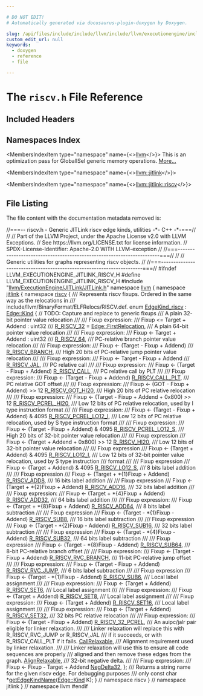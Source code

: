 ```yaml
---

# DO NOT EDIT!
# Automatically generated via docusaurus-plugin-doxygen by Doxygen.

slug: /api/files/include/include/llvm/include/llvm/executionengine/include/llvm/executionengine/jitlink/riscv-h
custom_edit_url: null
keywords:
  - doxygen
  - reference
  - file

---
```





# The `riscv.h` File Reference

<DoxygenPage pluginConfig={pluginConfig}>



## Included Headers

<IncludesList>
<IncludesListItem
  filePath="llvm/ExecutionEngine/JITLink/JITLink.h"
  permalink="/docs/api/files/include/include/llvm/include/llvm/executionengine/include/llvm/executionengine/jitlink/jitlink-h"
  isLocal="true" />
</IncludesList>

## Namespaces Index

<MembersIndex>

<MembersIndexItem
  type="namespace"
  name={<><a href="/docs/api/namespaces/llvm">llvm</a></>}>
This is an optimization pass for GlobalISel generic memory operations. <a href="/docs/api/namespaces/llvm/#details">More...</a>
</MembersIndexItem>

<MembersIndexItem
  type="namespace"
  name={<><a href="/docs/api/namespaces/llvm/jitlink">llvm::jitlink</a></>}>
</MembersIndexItem>

<MembersIndexItem
  type="namespace"
  name={<><a href="/docs/api/namespaces/llvm/jitlink/riscv">llvm::jitlink::riscv</a></>}>
</MembersIndexItem>

</MembersIndex>


## File Listing

The file content with the documentation metadata removed is:

<ProgramListing>

<Link id="l00001" /><CodeLine lineNumber="1"><span class="doxyHighlightComment">//===--  riscv.h  - Generic JITLink riscv edge kinds, utilities -&#42;- C++ -&#42;-===//</span></CodeLine>
<Link id="l00002" /><CodeLine lineNumber="2"><span class="doxyHighlightComment">//</span></CodeLine>
<Link id="l00003" /><CodeLine lineNumber="3"><span class="doxyHighlightComment">// Part of the LLVM Project, under the Apache License v2.0 with LLVM Exceptions.</span></CodeLine>
<Link id="l00004" /><CodeLine lineNumber="4"><span class="doxyHighlightComment">// See https://llvm.org/LICENSE.txt for license information.</span></CodeLine>
<Link id="l00005" /><CodeLine lineNumber="5"><span class="doxyHighlightComment">// SPDX-License-Identifier: Apache-2.0 WITH LLVM-exception</span></CodeLine>
<Link id="l00006" /><CodeLine lineNumber="6"><span class="doxyHighlightComment">//</span></CodeLine>
<Link id="l00007" /><CodeLine lineNumber="7"><span class="doxyHighlightComment">//===----------------------------------------------------------------------===//</span></CodeLine>
<Link id="l00008" /><CodeLine lineNumber="8"><span class="doxyHighlightComment">//</span></CodeLine>
<Link id="l00009" /><CodeLine lineNumber="9"><span class="doxyHighlightComment">// Generic utilities for graphs representing riscv objects.</span></CodeLine>
<Link id="l00010" /><CodeLine lineNumber="10"><span class="doxyHighlightComment">//</span></CodeLine>
<Link id="l00011" /><CodeLine lineNumber="11"><span class="doxyHighlightComment">//===----------------------------------------------------------------------===//</span></CodeLine>
<Link id="l00012" /><CodeLine lineNumber="12"></CodeLine>
<Link id="l00013" /><CodeLine lineNumber="13"><span class="doxyHighlightPreprocessor">#ifndef LLVM&#95;EXECUTIONENGINE&#95;JITLINK&#95;RISCV&#95;H</span></CodeLine>
<Link id="l00014" /><CodeLine lineNumber="14"><span class="doxyHighlightPreprocessor">#define LLVM&#95;EXECUTIONENGINE&#95;JITLINK&#95;RISCV&#95;H</span></CodeLine>
<Link id="l00015" /><CodeLine lineNumber="15"></CodeLine>
<Link id="l00016" /><CodeLine lineNumber="16"><span class="doxyHighlightPreprocessor">#include &quot;<a href="/docs/api/files/include/include/llvm/include/llvm/executionengine/include/llvm/executionengine/jitlink/jitlink-h">llvm/ExecutionEngine/JITLink/JITLink.h</a>&quot;</span></CodeLine>
<Link id="l00017" /><CodeLine lineNumber="17"></CodeLine>
<Link id="l00018" /><CodeLine lineNumber="18"><span class="doxyHighlightKeyword">namespace </span><span class="doxyHighlight"><a href="/docs/api/namespaces/llvm">llvm</a> &#123;</span></CodeLine>
<Link id="l00019" /><CodeLine lineNumber="19"><span class="doxyHighlightKeyword">namespace </span><span class="doxyHighlight"><a href="/docs/api/namespaces/llvm/jitlink">jitlink</a> &#123;</span></CodeLine>
<Link id="l00020" /><CodeLine lineNumber="20" lineLink="/docs/api/namespaces/llvm/jitlink/riscv"><span class="doxyHighlightKeyword">namespace </span><span class="doxyHighlight"><a href="/docs/api/namespaces/llvm/jitlink/riscv">riscv</a> &#123;</span></CodeLine>
<Link id="l00021" /><CodeLine lineNumber="21"></CodeLine>
<Link id="l00022" /><CodeLine lineNumber="22"><span class="doxyHighlightComment">/// Represents riscv fixups. Ordered in the same way as the relocations in</span></CodeLine>
<Link id="l00023" /><CodeLine lineNumber="23"><span class="doxyHighlightComment">/// include/llvm/BinaryFormat/ELFRelocs/RISCV.def.</span></CodeLine>
<Link id="l00024" /><CodeLine lineNumber="24" lineLink="/docs/api/namespaces/llvm/jitlink/riscv/#a7e8800193a803fbffb29c072afe09ab7"><span class="doxyHighlightKeyword">enum</span><span class="doxyHighlight"> <a href="/docs/api/namespaces/llvm/jitlink/riscv/#a7e8800193a803fbffb29c072afe09ab7">EdgeKind&#95;riscv</a> : <a href="/docs/api/classes/llvm/jitlink/edge/#af18145da213e6c4033b368d657e80baa">Edge::Kind</a> &#123;</span></CodeLine>
<Link id="l00025" /><CodeLine lineNumber="25"></CodeLine>
<Link id="l00026" /><CodeLine lineNumber="26"><span class="doxyHighlight">  </span><span class="doxyHighlightComment">// TODO: Capture and replace to generic fixups</span></CodeLine>
<Link id="l00027" /><CodeLine lineNumber="27"><span class="doxyHighlightComment">  /// A plain 32-bit pointer value relocation</span></CodeLine>
<Link id="l00028" /><CodeLine lineNumber="28"><span class="doxyHighlightComment">  ///</span></CodeLine>
<Link id="l00029" /><CodeLine lineNumber="29"><span class="doxyHighlightComment">  /// Fixup expression:</span></CodeLine>
<Link id="l00030" /><CodeLine lineNumber="30"><span class="doxyHighlightComment">  ///   Fixup &lt;= Target + Addend : uint32</span></CodeLine>
<Link id="l00031" /><CodeLine lineNumber="31"><span class="doxyHighlightComment">  ///</span></CodeLine>
<Link id="l00032" /><CodeLine lineNumber="32" lineLink="/docs/api/namespaces/llvm/jitlink/riscv/#a7e8800193a803fbffb29c072afe09ab7a8ecf251fe8eb3fd8d3f4b136feaaec06"><span class="doxyHighlight">  <a href="/docs/api/namespaces/llvm/jitlink/riscv/#a7e8800193a803fbffb29c072afe09ab7a8ecf251fe8eb3fd8d3f4b136feaaec06">R&#95;RISCV&#95;32</a> = <a href="/docs/api/classes/llvm/jitlink/edge/#aa21629cef4aed37ffc47ef8681c46a99a7dba74c98b54c6fcbed345c3f4adea4a">Edge::FirstRelocation</a>,</span></CodeLine>
<Link id="l00033" /><CodeLine lineNumber="33"></CodeLine>
<Link id="l00034" /><CodeLine lineNumber="34"><span class="doxyHighlightComment">  /// A plain 64-bit pointer value relocation</span></CodeLine>
<Link id="l00035" /><CodeLine lineNumber="35"><span class="doxyHighlightComment">  ///</span></CodeLine>
<Link id="l00036" /><CodeLine lineNumber="36"><span class="doxyHighlightComment">  /// Fixup expression:</span></CodeLine>
<Link id="l00037" /><CodeLine lineNumber="37"><span class="doxyHighlightComment">  ///   Fixup &lt;- Target + Addend : uint32</span></CodeLine>
<Link id="l00038" /><CodeLine lineNumber="38"><span class="doxyHighlightComment">  ///</span></CodeLine>
<Link id="l00039" /><CodeLine lineNumber="39" lineLink="/docs/api/namespaces/llvm/jitlink/riscv/#a7e8800193a803fbffb29c072afe09ab7a9a66674bae2c0fac22e4070ab792b196"><span class="doxyHighlight">  <a href="/docs/api/namespaces/llvm/jitlink/riscv/#a7e8800193a803fbffb29c072afe09ab7a9a66674bae2c0fac22e4070ab792b196">R&#95;RISCV&#95;64</a>,</span></CodeLine>
<Link id="l00040" /><CodeLine lineNumber="40"></CodeLine>
<Link id="l00041" /><CodeLine lineNumber="41"><span class="doxyHighlightComment">  /// PC-relative branch pointer value relocation</span></CodeLine>
<Link id="l00042" /><CodeLine lineNumber="42"><span class="doxyHighlightComment">  ///</span></CodeLine>
<Link id="l00043" /><CodeLine lineNumber="43"><span class="doxyHighlightComment">  /// Fixup expression:</span></CodeLine>
<Link id="l00044" /><CodeLine lineNumber="44"><span class="doxyHighlightComment">  ///   Fixup &lt;- (Target - Fixup + Addend)</span></CodeLine>
<Link id="l00045" /><CodeLine lineNumber="45"><span class="doxyHighlightComment">  ///</span></CodeLine>
<Link id="l00046" /><CodeLine lineNumber="46" lineLink="/docs/api/namespaces/llvm/jitlink/riscv/#a7e8800193a803fbffb29c072afe09ab7a7a6ff665010dd91d3422ab48c0737d11"><span class="doxyHighlight">  <a href="/docs/api/namespaces/llvm/jitlink/riscv/#a7e8800193a803fbffb29c072afe09ab7a7a6ff665010dd91d3422ab48c0737d11">R&#95;RISCV&#95;BRANCH</a>,</span></CodeLine>
<Link id="l00047" /><CodeLine lineNumber="47"></CodeLine>
<Link id="l00048" /><CodeLine lineNumber="48"><span class="doxyHighlightComment">  /// High 20 bits of PC-relative jump pointer value relocation</span></CodeLine>
<Link id="l00049" /><CodeLine lineNumber="49"><span class="doxyHighlightComment">  ///</span></CodeLine>
<Link id="l00050" /><CodeLine lineNumber="50"><span class="doxyHighlightComment">  /// Fixup expression:</span></CodeLine>
<Link id="l00051" /><CodeLine lineNumber="51"><span class="doxyHighlightComment">  ///   Fixup &lt;- Target - Fixup + Addend</span></CodeLine>
<Link id="l00052" /><CodeLine lineNumber="52"><span class="doxyHighlightComment">  ///</span></CodeLine>
<Link id="l00053" /><CodeLine lineNumber="53" lineLink="/docs/api/namespaces/llvm/jitlink/riscv/#a7e8800193a803fbffb29c072afe09ab7a170b240f17feb4d34b711ece12392547"><span class="doxyHighlight">  <a href="/docs/api/namespaces/llvm/jitlink/riscv/#a7e8800193a803fbffb29c072afe09ab7a170b240f17feb4d34b711ece12392547">R&#95;RISCV&#95;JAL</a>,</span></CodeLine>
<Link id="l00054" /><CodeLine lineNumber="54"></CodeLine>
<Link id="l00055" /><CodeLine lineNumber="55"><span class="doxyHighlightComment">  /// PC relative call</span></CodeLine>
<Link id="l00056" /><CodeLine lineNumber="56"><span class="doxyHighlightComment">  ///</span></CodeLine>
<Link id="l00057" /><CodeLine lineNumber="57"><span class="doxyHighlightComment">  /// Fixup expression:</span></CodeLine>
<Link id="l00058" /><CodeLine lineNumber="58"><span class="doxyHighlightComment">  ///   Fixup &lt;- (Target - Fixup + Addend)</span></CodeLine>
<Link id="l00059" /><CodeLine lineNumber="59" lineLink="/docs/api/namespaces/llvm/jitlink/riscv/#a7e8800193a803fbffb29c072afe09ab7a6bb3584479526a49e01e8c909072a467"><span class="doxyHighlight">  <a href="/docs/api/namespaces/llvm/jitlink/riscv/#a7e8800193a803fbffb29c072afe09ab7a6bb3584479526a49e01e8c909072a467">R&#95;RISCV&#95;CALL</a>,</span></CodeLine>
<Link id="l00060" /><CodeLine lineNumber="60"></CodeLine>
<Link id="l00061" /><CodeLine lineNumber="61"><span class="doxyHighlightComment">  /// PC relative call by PLT</span></CodeLine>
<Link id="l00062" /><CodeLine lineNumber="62"><span class="doxyHighlightComment">  ///</span></CodeLine>
<Link id="l00063" /><CodeLine lineNumber="63"><span class="doxyHighlightComment">  /// Fixup expression:</span></CodeLine>
<Link id="l00064" /><CodeLine lineNumber="64"><span class="doxyHighlightComment">  ///   Fixup &lt;- (Target - Fixup + Addend)</span></CodeLine>
<Link id="l00065" /><CodeLine lineNumber="65" lineLink="/docs/api/namespaces/llvm/jitlink/riscv/#a7e8800193a803fbffb29c072afe09ab7a5e9772200453ea0af2a6e0e4016704a1"><span class="doxyHighlight">  <a href="/docs/api/namespaces/llvm/jitlink/riscv/#a7e8800193a803fbffb29c072afe09ab7a5e9772200453ea0af2a6e0e4016704a1">R&#95;RISCV&#95;CALL&#95;PLT</a>,</span></CodeLine>
<Link id="l00066" /><CodeLine lineNumber="66"></CodeLine>
<Link id="l00067" /><CodeLine lineNumber="67"><span class="doxyHighlightComment">  /// PC relative GOT offset</span></CodeLine>
<Link id="l00068" /><CodeLine lineNumber="68"><span class="doxyHighlightComment">  ///</span></CodeLine>
<Link id="l00069" /><CodeLine lineNumber="69"><span class="doxyHighlightComment">  /// Fixup expression:</span></CodeLine>
<Link id="l00070" /><CodeLine lineNumber="70"><span class="doxyHighlightComment">  ///   Fixup &lt;- (GOT - Fixup + Addend) &gt;&gt; 12</span></CodeLine>
<Link id="l00071" /><CodeLine lineNumber="71" lineLink="/docs/api/namespaces/llvm/jitlink/riscv/#a7e8800193a803fbffb29c072afe09ab7af72744cd81f5b758df3c36303fc06a82"><span class="doxyHighlight">  <a href="/docs/api/namespaces/llvm/jitlink/riscv/#a7e8800193a803fbffb29c072afe09ab7af72744cd81f5b758df3c36303fc06a82">R&#95;RISCV&#95;GOT&#95;HI20</a>,</span></CodeLine>
<Link id="l00072" /><CodeLine lineNumber="72"></CodeLine>
<Link id="l00073" /><CodeLine lineNumber="73"><span class="doxyHighlightComment">  /// High 20 bits of PC relative relocation</span></CodeLine>
<Link id="l00074" /><CodeLine lineNumber="74"><span class="doxyHighlightComment">  ///</span></CodeLine>
<Link id="l00075" /><CodeLine lineNumber="75"><span class="doxyHighlightComment">  /// Fixup expression:</span></CodeLine>
<Link id="l00076" /><CodeLine lineNumber="76"><span class="doxyHighlightComment">  ///   Fixup &lt;- (Target - Fixup + Addend + 0x800) &gt;&gt; 12</span></CodeLine>
<Link id="l00077" /><CodeLine lineNumber="77" lineLink="/docs/api/namespaces/llvm/jitlink/riscv/#a7e8800193a803fbffb29c072afe09ab7ada157a5fb3fa171970dcda67ba91e95c"><span class="doxyHighlight">  <a href="/docs/api/namespaces/llvm/jitlink/riscv/#a7e8800193a803fbffb29c072afe09ab7ada157a5fb3fa171970dcda67ba91e95c">R&#95;RISCV&#95;PCREL&#95;HI20</a>,</span></CodeLine>
<Link id="l00078" /><CodeLine lineNumber="78"></CodeLine>
<Link id="l00079" /><CodeLine lineNumber="79"><span class="doxyHighlightComment">  /// Low 12 bits of PC relative relocation, used by I type instruction format</span></CodeLine>
<Link id="l00080" /><CodeLine lineNumber="80"><span class="doxyHighlightComment">  ///</span></CodeLine>
<Link id="l00081" /><CodeLine lineNumber="81"><span class="doxyHighlightComment">  /// Fixup expression:</span></CodeLine>
<Link id="l00082" /><CodeLine lineNumber="82"><span class="doxyHighlightComment">  ///   Fixup &lt;- (Target - Fixup + Addend) &amp; 4095</span></CodeLine>
<Link id="l00083" /><CodeLine lineNumber="83" lineLink="/docs/api/namespaces/llvm/jitlink/riscv/#a7e8800193a803fbffb29c072afe09ab7a38126555db343f59eee39db2cd6595a5"><span class="doxyHighlight">  <a href="/docs/api/namespaces/llvm/jitlink/riscv/#a7e8800193a803fbffb29c072afe09ab7a38126555db343f59eee39db2cd6595a5">R&#95;RISCV&#95;PCREL&#95;LO12&#95;I</a>,</span></CodeLine>
<Link id="l00084" /><CodeLine lineNumber="84"></CodeLine>
<Link id="l00085" /><CodeLine lineNumber="85"><span class="doxyHighlightComment">  /// Low 12 bits of PC relative relocation, used by S type instruction format</span></CodeLine>
<Link id="l00086" /><CodeLine lineNumber="86"><span class="doxyHighlightComment">  ///</span></CodeLine>
<Link id="l00087" /><CodeLine lineNumber="87"><span class="doxyHighlightComment">  /// Fixup expression:</span></CodeLine>
<Link id="l00088" /><CodeLine lineNumber="88"><span class="doxyHighlightComment">  ///   Fixup &lt;- (Target - Fixup + Addend) &amp; 4095</span></CodeLine>
<Link id="l00089" /><CodeLine lineNumber="89" lineLink="/docs/api/namespaces/llvm/jitlink/riscv/#a7e8800193a803fbffb29c072afe09ab7a7e0a456eee867e2ffbc939a961b805a1"><span class="doxyHighlight">  <a href="/docs/api/namespaces/llvm/jitlink/riscv/#a7e8800193a803fbffb29c072afe09ab7a7e0a456eee867e2ffbc939a961b805a1">R&#95;RISCV&#95;PCREL&#95;LO12&#95;S</a>,</span></CodeLine>
<Link id="l00090" /><CodeLine lineNumber="90"></CodeLine>
<Link id="l00091" /><CodeLine lineNumber="91"><span class="doxyHighlightComment">  /// High 20 bits of 32-bit pointer value relocation</span></CodeLine>
<Link id="l00092" /><CodeLine lineNumber="92"><span class="doxyHighlightComment">  ///</span></CodeLine>
<Link id="l00093" /><CodeLine lineNumber="93"><span class="doxyHighlightComment">  /// Fixup expression</span></CodeLine>
<Link id="l00094" /><CodeLine lineNumber="94"><span class="doxyHighlightComment">  ///   Fixup &lt;- (Target + Addend + 0x800) &gt;&gt; 12</span></CodeLine>
<Link id="l00095" /><CodeLine lineNumber="95" lineLink="/docs/api/namespaces/llvm/jitlink/riscv/#a7e8800193a803fbffb29c072afe09ab7a3808228fc1838c5d6b724b9e3b139ae6"><span class="doxyHighlight">  <a href="/docs/api/namespaces/llvm/jitlink/riscv/#a7e8800193a803fbffb29c072afe09ab7a3808228fc1838c5d6b724b9e3b139ae6">R&#95;RISCV&#95;HI20</a>,</span></CodeLine>
<Link id="l00096" /><CodeLine lineNumber="96"></CodeLine>
<Link id="l00097" /><CodeLine lineNumber="97"><span class="doxyHighlightComment">  /// Low 12 bits of 32-bit pointer value relocation</span></CodeLine>
<Link id="l00098" /><CodeLine lineNumber="98"><span class="doxyHighlightComment">  ///</span></CodeLine>
<Link id="l00099" /><CodeLine lineNumber="99"><span class="doxyHighlightComment">  /// Fixup expression</span></CodeLine>
<Link id="l00100" /><CodeLine lineNumber="100"><span class="doxyHighlightComment">  ///   Fixup &lt;- (Target + Addend) &amp; 4095</span></CodeLine>
<Link id="l00101" /><CodeLine lineNumber="101" lineLink="/docs/api/namespaces/llvm/jitlink/riscv/#a7e8800193a803fbffb29c072afe09ab7aa631dcbbb336c262014bc097e8f66434"><span class="doxyHighlight">  <a href="/docs/api/namespaces/llvm/jitlink/riscv/#a7e8800193a803fbffb29c072afe09ab7aa631dcbbb336c262014bc097e8f66434">R&#95;RISCV&#95;LO12&#95;I</a>,</span></CodeLine>
<Link id="l00102" /><CodeLine lineNumber="102"></CodeLine>
<Link id="l00103" /><CodeLine lineNumber="103"><span class="doxyHighlightComment">  /// Low 12 bits of 32-bit pointer value relocation, used by S type instruction</span></CodeLine>
<Link id="l00104" /><CodeLine lineNumber="104"><span class="doxyHighlightComment">  /// format</span></CodeLine>
<Link id="l00105" /><CodeLine lineNumber="105"><span class="doxyHighlightComment">  ///</span></CodeLine>
<Link id="l00106" /><CodeLine lineNumber="106"><span class="doxyHighlightComment">  /// Fixup expression</span></CodeLine>
<Link id="l00107" /><CodeLine lineNumber="107"><span class="doxyHighlightComment">  ///   Fixup &lt;- (Target + Addend) &amp; 4095</span></CodeLine>
<Link id="l00108" /><CodeLine lineNumber="108" lineLink="/docs/api/namespaces/llvm/jitlink/riscv/#a7e8800193a803fbffb29c072afe09ab7a14ec91a6ed01aecddca9341cd1d91703"><span class="doxyHighlight">  <a href="/docs/api/namespaces/llvm/jitlink/riscv/#a7e8800193a803fbffb29c072afe09ab7a14ec91a6ed01aecddca9341cd1d91703">R&#95;RISCV&#95;LO12&#95;S</a>,</span></CodeLine>
<Link id="l00109" /><CodeLine lineNumber="109"></CodeLine>
<Link id="l00110" /><CodeLine lineNumber="110"><span class="doxyHighlightComment">  /// 8 bits label addition</span></CodeLine>
<Link id="l00111" /><CodeLine lineNumber="111"><span class="doxyHighlightComment">  ///</span></CodeLine>
<Link id="l00112" /><CodeLine lineNumber="112"><span class="doxyHighlightComment">  /// Fixup expression</span></CodeLine>
<Link id="l00113" /><CodeLine lineNumber="113"><span class="doxyHighlightComment">  ///   Fixup &lt;- (Target + &#42;&#123;1&#125;Fixup + Addend)</span></CodeLine>
<Link id="l00114" /><CodeLine lineNumber="114" lineLink="/docs/api/namespaces/llvm/jitlink/riscv/#a7e8800193a803fbffb29c072afe09ab7a37a5dee16a6020cce660620121e287ba"><span class="doxyHighlight">  <a href="/docs/api/namespaces/llvm/jitlink/riscv/#a7e8800193a803fbffb29c072afe09ab7a37a5dee16a6020cce660620121e287ba">R&#95;RISCV&#95;ADD8</a>,</span></CodeLine>
<Link id="l00115" /><CodeLine lineNumber="115"></CodeLine>
<Link id="l00116" /><CodeLine lineNumber="116"><span class="doxyHighlightComment">  /// 16 bits label addition</span></CodeLine>
<Link id="l00117" /><CodeLine lineNumber="117"><span class="doxyHighlightComment">  ///</span></CodeLine>
<Link id="l00118" /><CodeLine lineNumber="118"><span class="doxyHighlightComment">  /// Fixup expression</span></CodeLine>
<Link id="l00119" /><CodeLine lineNumber="119"><span class="doxyHighlightComment">  ///   Fixup &lt;- (Target + &#42;&#123;2&#125;Fixup + Addend)</span></CodeLine>
<Link id="l00120" /><CodeLine lineNumber="120" lineLink="/docs/api/namespaces/llvm/jitlink/riscv/#a7e8800193a803fbffb29c072afe09ab7aff1188819c87d0b013da8d003d3303de"><span class="doxyHighlight">  <a href="/docs/api/namespaces/llvm/jitlink/riscv/#a7e8800193a803fbffb29c072afe09ab7aff1188819c87d0b013da8d003d3303de">R&#95;RISCV&#95;ADD16</a>,</span></CodeLine>
<Link id="l00121" /><CodeLine lineNumber="121"></CodeLine>
<Link id="l00122" /><CodeLine lineNumber="122"><span class="doxyHighlightComment">  /// 32 bits label addition</span></CodeLine>
<Link id="l00123" /><CodeLine lineNumber="123"><span class="doxyHighlightComment">  ///</span></CodeLine>
<Link id="l00124" /><CodeLine lineNumber="124"><span class="doxyHighlightComment">  /// Fixup expression:</span></CodeLine>
<Link id="l00125" /><CodeLine lineNumber="125"><span class="doxyHighlightComment">  ///   Fixup &lt;- (Target + &#42;&#123;4&#125;Fixup + Addend)</span></CodeLine>
<Link id="l00126" /><CodeLine lineNumber="126" lineLink="/docs/api/namespaces/llvm/jitlink/riscv/#a7e8800193a803fbffb29c072afe09ab7aea136d6e408b143b33bcb83feab9ad15"><span class="doxyHighlight">  <a href="/docs/api/namespaces/llvm/jitlink/riscv/#a7e8800193a803fbffb29c072afe09ab7aea136d6e408b143b33bcb83feab9ad15">R&#95;RISCV&#95;ADD32</a>,</span></CodeLine>
<Link id="l00127" /><CodeLine lineNumber="127"></CodeLine>
<Link id="l00128" /><CodeLine lineNumber="128"><span class="doxyHighlightComment">  /// 64 bits label addition</span></CodeLine>
<Link id="l00129" /><CodeLine lineNumber="129"><span class="doxyHighlightComment">  ///</span></CodeLine>
<Link id="l00130" /><CodeLine lineNumber="130"><span class="doxyHighlightComment">  /// Fixup expression:</span></CodeLine>
<Link id="l00131" /><CodeLine lineNumber="131"><span class="doxyHighlightComment">  ///   Fixup &lt;- (Target + &#42;&#123;8&#125;Fixup + Addend)</span></CodeLine>
<Link id="l00132" /><CodeLine lineNumber="132" lineLink="/docs/api/namespaces/llvm/jitlink/riscv/#a7e8800193a803fbffb29c072afe09ab7aded579b35d2d2917f15243dc42c7b619"><span class="doxyHighlight">  <a href="/docs/api/namespaces/llvm/jitlink/riscv/#a7e8800193a803fbffb29c072afe09ab7aded579b35d2d2917f15243dc42c7b619">R&#95;RISCV&#95;ADD64</a>,</span></CodeLine>
<Link id="l00133" /><CodeLine lineNumber="133"></CodeLine>
<Link id="l00134" /><CodeLine lineNumber="134"><span class="doxyHighlightComment">  /// 8 bits label subtraction</span></CodeLine>
<Link id="l00135" /><CodeLine lineNumber="135"><span class="doxyHighlightComment">  ///</span></CodeLine>
<Link id="l00136" /><CodeLine lineNumber="136"><span class="doxyHighlightComment">  /// Fixup expression</span></CodeLine>
<Link id="l00137" /><CodeLine lineNumber="137"><span class="doxyHighlightComment">  ///   Fixup &lt;- (Target - &#42;&#123;1&#125;Fixup - Addend)</span></CodeLine>
<Link id="l00138" /><CodeLine lineNumber="138" lineLink="/docs/api/namespaces/llvm/jitlink/riscv/#a7e8800193a803fbffb29c072afe09ab7a403842352a64212584bb4d06a368b4ca"><span class="doxyHighlight">  <a href="/docs/api/namespaces/llvm/jitlink/riscv/#a7e8800193a803fbffb29c072afe09ab7a403842352a64212584bb4d06a368b4ca">R&#95;RISCV&#95;SUB8</a>,</span></CodeLine>
<Link id="l00139" /><CodeLine lineNumber="139"></CodeLine>
<Link id="l00140" /><CodeLine lineNumber="140"><span class="doxyHighlightComment">  /// 16 bits label subtraction</span></CodeLine>
<Link id="l00141" /><CodeLine lineNumber="141"><span class="doxyHighlightComment">  ///</span></CodeLine>
<Link id="l00142" /><CodeLine lineNumber="142"><span class="doxyHighlightComment">  /// Fixup expression</span></CodeLine>
<Link id="l00143" /><CodeLine lineNumber="143"><span class="doxyHighlightComment">  ///   Fixup &lt;- (Target - &#42;&#123;2&#125;Fixup - Addend)</span></CodeLine>
<Link id="l00144" /><CodeLine lineNumber="144" lineLink="/docs/api/namespaces/llvm/jitlink/riscv/#a7e8800193a803fbffb29c072afe09ab7afb4904f592f763064389ae4683687bf5"><span class="doxyHighlight">  <a href="/docs/api/namespaces/llvm/jitlink/riscv/#a7e8800193a803fbffb29c072afe09ab7afb4904f592f763064389ae4683687bf5">R&#95;RISCV&#95;SUB16</a>,</span></CodeLine>
<Link id="l00145" /><CodeLine lineNumber="145"></CodeLine>
<Link id="l00146" /><CodeLine lineNumber="146"><span class="doxyHighlightComment">  /// 32 bits label subtraction</span></CodeLine>
<Link id="l00147" /><CodeLine lineNumber="147"><span class="doxyHighlightComment">  ///</span></CodeLine>
<Link id="l00148" /><CodeLine lineNumber="148"><span class="doxyHighlightComment">  /// Fixup expression</span></CodeLine>
<Link id="l00149" /><CodeLine lineNumber="149"><span class="doxyHighlightComment">  ///   Fixup &lt;- (Target - &#42;&#123;4&#125;Fixup - Addend)</span></CodeLine>
<Link id="l00150" /><CodeLine lineNumber="150" lineLink="/docs/api/namespaces/llvm/jitlink/riscv/#a7e8800193a803fbffb29c072afe09ab7a0318a127e11e18b1be2a8c8eb8929369"><span class="doxyHighlight">  <a href="/docs/api/namespaces/llvm/jitlink/riscv/#a7e8800193a803fbffb29c072afe09ab7a0318a127e11e18b1be2a8c8eb8929369">R&#95;RISCV&#95;SUB32</a>,</span></CodeLine>
<Link id="l00151" /><CodeLine lineNumber="151"></CodeLine>
<Link id="l00152" /><CodeLine lineNumber="152"><span class="doxyHighlightComment">  /// 64 bits label subtraction</span></CodeLine>
<Link id="l00153" /><CodeLine lineNumber="153"><span class="doxyHighlightComment">  ///</span></CodeLine>
<Link id="l00154" /><CodeLine lineNumber="154"><span class="doxyHighlightComment">  /// Fixup expression</span></CodeLine>
<Link id="l00155" /><CodeLine lineNumber="155"><span class="doxyHighlightComment">  ///   Fixup &lt;- (Target - &#42;&#123;8&#125;Fixup - Addend)</span></CodeLine>
<Link id="l00156" /><CodeLine lineNumber="156" lineLink="/docs/api/namespaces/llvm/jitlink/riscv/#a7e8800193a803fbffb29c072afe09ab7aff133630333018c2eca26ae5d923d27a"><span class="doxyHighlight">  <a href="/docs/api/namespaces/llvm/jitlink/riscv/#a7e8800193a803fbffb29c072afe09ab7aff133630333018c2eca26ae5d923d27a">R&#95;RISCV&#95;SUB64</a>,</span></CodeLine>
<Link id="l00157" /><CodeLine lineNumber="157"></CodeLine>
<Link id="l00158" /><CodeLine lineNumber="158"><span class="doxyHighlightComment">  /// 8-bit PC-relative branch offset</span></CodeLine>
<Link id="l00159" /><CodeLine lineNumber="159"><span class="doxyHighlightComment">  ///</span></CodeLine>
<Link id="l00160" /><CodeLine lineNumber="160"><span class="doxyHighlightComment">  /// Fixup expression:</span></CodeLine>
<Link id="l00161" /><CodeLine lineNumber="161"><span class="doxyHighlightComment">  ///   Fixup &lt;- (Target - Fixup + Addend)</span></CodeLine>
<Link id="l00162" /><CodeLine lineNumber="162" lineLink="/docs/api/namespaces/llvm/jitlink/riscv/#a7e8800193a803fbffb29c072afe09ab7a9a0569b95988af0fe9e29924cb68c0f8"><span class="doxyHighlight">  <a href="/docs/api/namespaces/llvm/jitlink/riscv/#a7e8800193a803fbffb29c072afe09ab7a9a0569b95988af0fe9e29924cb68c0f8">R&#95;RISCV&#95;RVC&#95;BRANCH</a>,</span></CodeLine>
<Link id="l00163" /><CodeLine lineNumber="163"></CodeLine>
<Link id="l00164" /><CodeLine lineNumber="164"><span class="doxyHighlightComment">  /// 11-bit PC-relative jump offset</span></CodeLine>
<Link id="l00165" /><CodeLine lineNumber="165"><span class="doxyHighlightComment">  ///</span></CodeLine>
<Link id="l00166" /><CodeLine lineNumber="166"><span class="doxyHighlightComment">  /// Fixup expression:</span></CodeLine>
<Link id="l00167" /><CodeLine lineNumber="167"><span class="doxyHighlightComment">  ///   Fixup &lt;- (Target - Fixup + Addend)</span></CodeLine>
<Link id="l00168" /><CodeLine lineNumber="168" lineLink="/docs/api/namespaces/llvm/jitlink/riscv/#a7e8800193a803fbffb29c072afe09ab7a62639af1aa173f258d1535be64cb978a"><span class="doxyHighlight">  <a href="/docs/api/namespaces/llvm/jitlink/riscv/#a7e8800193a803fbffb29c072afe09ab7a62639af1aa173f258d1535be64cb978a">R&#95;RISCV&#95;RVC&#95;JUMP</a>,</span></CodeLine>
<Link id="l00169" /><CodeLine lineNumber="169"></CodeLine>
<Link id="l00170" /><CodeLine lineNumber="170"><span class="doxyHighlightComment">  /// 6 bits label subtraction</span></CodeLine>
<Link id="l00171" /><CodeLine lineNumber="171"><span class="doxyHighlightComment">  ///</span></CodeLine>
<Link id="l00172" /><CodeLine lineNumber="172"><span class="doxyHighlightComment">  /// Fixup expression</span></CodeLine>
<Link id="l00173" /><CodeLine lineNumber="173"><span class="doxyHighlightComment">  ///   Fixup &lt;- (Target - &#42;&#123;1&#125;Fixup - Addend)</span></CodeLine>
<Link id="l00174" /><CodeLine lineNumber="174" lineLink="/docs/api/namespaces/llvm/jitlink/riscv/#a7e8800193a803fbffb29c072afe09ab7a6779bd3df1b34942efda1b56939681a0"><span class="doxyHighlight">  <a href="/docs/api/namespaces/llvm/jitlink/riscv/#a7e8800193a803fbffb29c072afe09ab7a6779bd3df1b34942efda1b56939681a0">R&#95;RISCV&#95;SUB6</a>,</span></CodeLine>
<Link id="l00175" /><CodeLine lineNumber="175"></CodeLine>
<Link id="l00176" /><CodeLine lineNumber="176"><span class="doxyHighlightComment">  /// Local label assignment</span></CodeLine>
<Link id="l00177" /><CodeLine lineNumber="177"><span class="doxyHighlightComment">  ///</span></CodeLine>
<Link id="l00178" /><CodeLine lineNumber="178"><span class="doxyHighlightComment">  /// Fixup expression:</span></CodeLine>
<Link id="l00179" /><CodeLine lineNumber="179"><span class="doxyHighlightComment">  ///   Fixup &lt;- (Target + Addend)</span></CodeLine>
<Link id="l00180" /><CodeLine lineNumber="180" lineLink="/docs/api/namespaces/llvm/jitlink/riscv/#a7e8800193a803fbffb29c072afe09ab7a5e7185739eb60d3466d0182ee34f4c51"><span class="doxyHighlight">  <a href="/docs/api/namespaces/llvm/jitlink/riscv/#a7e8800193a803fbffb29c072afe09ab7a5e7185739eb60d3466d0182ee34f4c51">R&#95;RISCV&#95;SET6</a>,</span></CodeLine>
<Link id="l00181" /><CodeLine lineNumber="181"></CodeLine>
<Link id="l00182" /><CodeLine lineNumber="182"><span class="doxyHighlightComment">  /// Local label assignment</span></CodeLine>
<Link id="l00183" /><CodeLine lineNumber="183"><span class="doxyHighlightComment">  ///</span></CodeLine>
<Link id="l00184" /><CodeLine lineNumber="184"><span class="doxyHighlightComment">  /// Fixup expression:</span></CodeLine>
<Link id="l00185" /><CodeLine lineNumber="185"><span class="doxyHighlightComment">  ///   Fixup &lt;- (Target + Addend)</span></CodeLine>
<Link id="l00186" /><CodeLine lineNumber="186" lineLink="/docs/api/namespaces/llvm/jitlink/riscv/#a7e8800193a803fbffb29c072afe09ab7afc68dee61dcba825e69274f9ba85d1e2"><span class="doxyHighlight">  <a href="/docs/api/namespaces/llvm/jitlink/riscv/#a7e8800193a803fbffb29c072afe09ab7afc68dee61dcba825e69274f9ba85d1e2">R&#95;RISCV&#95;SET8</a>,</span></CodeLine>
<Link id="l00187" /><CodeLine lineNumber="187"></CodeLine>
<Link id="l00188" /><CodeLine lineNumber="188"><span class="doxyHighlightComment">  /// Local label assignment</span></CodeLine>
<Link id="l00189" /><CodeLine lineNumber="189"><span class="doxyHighlightComment">  ///</span></CodeLine>
<Link id="l00190" /><CodeLine lineNumber="190"><span class="doxyHighlightComment">  /// Fixup expression:</span></CodeLine>
<Link id="l00191" /><CodeLine lineNumber="191"><span class="doxyHighlightComment">  ///   Fixup &lt;- (Target + Addend)</span></CodeLine>
<Link id="l00192" /><CodeLine lineNumber="192" lineLink="/docs/api/namespaces/llvm/jitlink/riscv/#a7e8800193a803fbffb29c072afe09ab7abcf7adb8ce78cbb5d5bb5e8d3da21063"><span class="doxyHighlight">  <a href="/docs/api/namespaces/llvm/jitlink/riscv/#a7e8800193a803fbffb29c072afe09ab7abcf7adb8ce78cbb5d5bb5e8d3da21063">R&#95;RISCV&#95;SET16</a>,</span></CodeLine>
<Link id="l00193" /><CodeLine lineNumber="193"></CodeLine>
<Link id="l00194" /><CodeLine lineNumber="194"><span class="doxyHighlightComment">  /// Local label assignment</span></CodeLine>
<Link id="l00195" /><CodeLine lineNumber="195"><span class="doxyHighlightComment">  ///</span></CodeLine>
<Link id="l00196" /><CodeLine lineNumber="196"><span class="doxyHighlightComment">  /// Fixup expression:</span></CodeLine>
<Link id="l00197" /><CodeLine lineNumber="197"><span class="doxyHighlightComment">  ///   Fixup &lt;- (Target + Addend)</span></CodeLine>
<Link id="l00198" /><CodeLine lineNumber="198" lineLink="/docs/api/namespaces/llvm/jitlink/riscv/#a7e8800193a803fbffb29c072afe09ab7a61d298af2c527214727c910e1a98a3d9"><span class="doxyHighlight">  <a href="/docs/api/namespaces/llvm/jitlink/riscv/#a7e8800193a803fbffb29c072afe09ab7a61d298af2c527214727c910e1a98a3d9">R&#95;RISCV&#95;SET32</a>,</span></CodeLine>
<Link id="l00199" /><CodeLine lineNumber="199"></CodeLine>
<Link id="l00200" /><CodeLine lineNumber="200"><span class="doxyHighlightComment">  /// 32 bits PC relative relocation</span></CodeLine>
<Link id="l00201" /><CodeLine lineNumber="201"><span class="doxyHighlightComment">  ///</span></CodeLine>
<Link id="l00202" /><CodeLine lineNumber="202"><span class="doxyHighlightComment">  /// Fixup expression:</span></CodeLine>
<Link id="l00203" /><CodeLine lineNumber="203"><span class="doxyHighlightComment">  ///   Fixup &lt;- (Target - Fixup + Addend)</span></CodeLine>
<Link id="l00204" /><CodeLine lineNumber="204" lineLink="/docs/api/namespaces/llvm/jitlink/riscv/#a7e8800193a803fbffb29c072afe09ab7aaaed10dfde225bc6672d153fa2616d49"><span class="doxyHighlight">  <a href="/docs/api/namespaces/llvm/jitlink/riscv/#a7e8800193a803fbffb29c072afe09ab7aaaed10dfde225bc6672d153fa2616d49">R&#95;RISCV&#95;32&#95;PCREL</a>,</span></CodeLine>
<Link id="l00205" /><CodeLine lineNumber="205"></CodeLine>
<Link id="l00206" /><CodeLine lineNumber="206"><span class="doxyHighlightComment">  /// An auipc/jalr pair eligible for linker relaxation.</span></CodeLine>
<Link id="l00207" /><CodeLine lineNumber="207"><span class="doxyHighlightComment">  ///</span></CodeLine>
<Link id="l00208" /><CodeLine lineNumber="208"><span class="doxyHighlightComment">  /// Linker relaxation will replace this with R&#95;RISCV&#95;RVC&#95;JUMP or R&#95;RISCV&#95;JAL</span></CodeLine>
<Link id="l00209" /><CodeLine lineNumber="209"><span class="doxyHighlightComment">  /// if it succeeds, or with R&#95;RISCV&#95;CALL&#95;PLT if it fails.</span></CodeLine>
<Link id="l00210" /><CodeLine lineNumber="210" lineLink="/docs/api/namespaces/llvm/jitlink/riscv/#a7e8800193a803fbffb29c072afe09ab7a71c292a54dd4ab86706ecc96fc124d9e"><span class="doxyHighlight">  <a href="/docs/api/namespaces/llvm/jitlink/riscv/#a7e8800193a803fbffb29c072afe09ab7a71c292a54dd4ab86706ecc96fc124d9e">CallRelaxable</a>,</span></CodeLine>
<Link id="l00211" /><CodeLine lineNumber="211"></CodeLine>
<Link id="l00212" /><CodeLine lineNumber="212"><span class="doxyHighlightComment">  /// Alignment requirement used by linker relaxation.</span></CodeLine>
<Link id="l00213" /><CodeLine lineNumber="213"><span class="doxyHighlightComment">  ///</span></CodeLine>
<Link id="l00214" /><CodeLine lineNumber="214"><span class="doxyHighlightComment">  /// Linker relaxation will use this to ensure all code sequences are properly</span></CodeLine>
<Link id="l00215" /><CodeLine lineNumber="215"><span class="doxyHighlightComment">  /// aligned and then remove these edges from the graph.</span></CodeLine>
<Link id="l00216" /><CodeLine lineNumber="216" lineLink="/docs/api/namespaces/llvm/jitlink/riscv/#a7e8800193a803fbffb29c072afe09ab7ac2e63bb05e50bf29c6a660c4478e03f4"><span class="doxyHighlight">  <a href="/docs/api/namespaces/llvm/jitlink/riscv/#a7e8800193a803fbffb29c072afe09ab7ac2e63bb05e50bf29c6a660c4478e03f4">AlignRelaxable</a>,</span></CodeLine>
<Link id="l00217" /><CodeLine lineNumber="217"></CodeLine>
<Link id="l00218" /><CodeLine lineNumber="218"><span class="doxyHighlightComment">  /// 32-bit negative delta.</span></CodeLine>
<Link id="l00219" /><CodeLine lineNumber="219"><span class="doxyHighlightComment">  ///</span></CodeLine>
<Link id="l00220" /><CodeLine lineNumber="220"><span class="doxyHighlightComment">  /// Fixup expression:</span></CodeLine>
<Link id="l00221" /><CodeLine lineNumber="221"><span class="doxyHighlightComment">  ///   Fixup &lt;- Fixup - Target + Addend</span></CodeLine>
<Link id="l00222" /><CodeLine lineNumber="222" lineLink="/docs/api/namespaces/llvm/jitlink/riscv/#a7e8800193a803fbffb29c072afe09ab7aa90fd435eb52c9ce714f92442615b472"><span class="doxyHighlight">  <a href="/docs/api/namespaces/llvm/jitlink/riscv/#a7e8800193a803fbffb29c072afe09ab7aa90fd435eb52c9ce714f92442615b472">NegDelta32</a>,</span></CodeLine>
<Link id="l00223" /><CodeLine lineNumber="223"><span class="doxyHighlight">&#125;;</span></CodeLine>
<Link id="l00224" /><CodeLine lineNumber="224"></CodeLine>
<Link id="l00225" /><CodeLine lineNumber="225"><span class="doxyHighlightComment">/// Returns a string name for the given riscv edge. For debugging purposes</span></CodeLine>
<Link id="l00226" /><CodeLine lineNumber="226"><span class="doxyHighlightComment">/// only</span></CodeLine>
<Link id="l00227" /><CodeLine lineNumber="227"><span class="doxyHighlightKeyword">const</span><span class="doxyHighlight"> </span><span class="doxyHighlightKeywordType">char</span><span class="doxyHighlight"> &#42;<a href="/docs/api/namespaces/llvm/jitlink/riscv/#a8f023b538bb6748eea141022bd74dce4">getEdgeKindName</a>(<a href="/docs/api/classes/llvm/jitlink/edge/#af18145da213e6c4033b368d657e80baa">Edge::Kind</a> K);</span></CodeLine>
<Link id="l00228" /><CodeLine lineNumber="228"><span class="doxyHighlight">&#125; </span><span class="doxyHighlightComment">// namespace riscv</span></CodeLine>
<Link id="l00229" /><CodeLine lineNumber="229"><span class="doxyHighlight">&#125; </span><span class="doxyHighlightComment">// namespace jitlink</span></CodeLine>
<Link id="l00230" /><CodeLine lineNumber="230"><span class="doxyHighlight">&#125; </span><span class="doxyHighlightComment">// namespace llvm</span></CodeLine>
<Link id="l00231" /><CodeLine lineNumber="231"></CodeLine>
<Link id="l00232" /><CodeLine lineNumber="232"><span class="doxyHighlightPreprocessor">#endif</span></CodeLine>

</ProgramListing>


</DoxygenPage>
